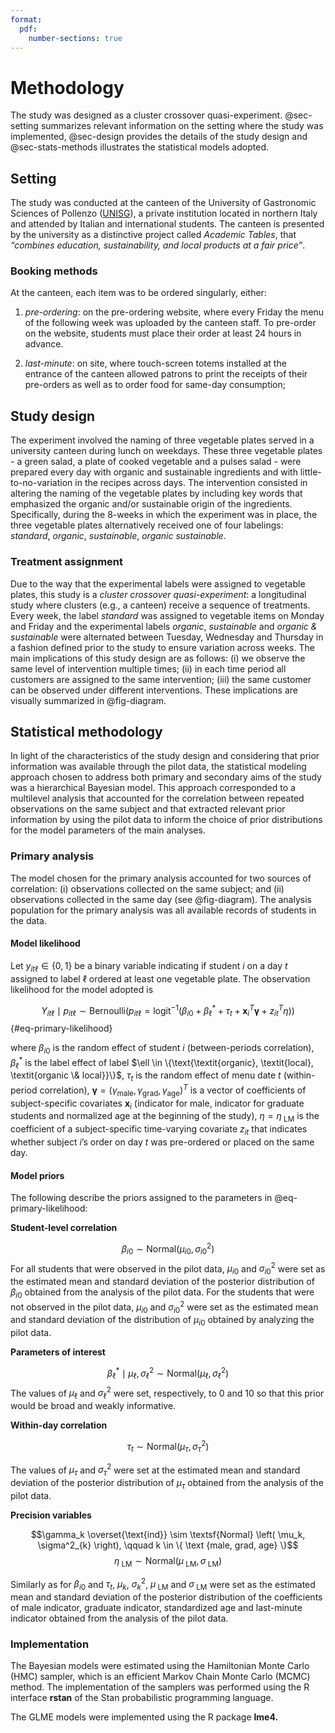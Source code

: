 ```yaml
---
format: 
  pdf:
    number-sections: true
---
```


# Methodology {#sec-methodology}

The study was designed as a cluster crossover quasi-experiment.
@sec-setting summarizes relevant information on the setting where the study was implemented, @sec-design provides the details of the study design and @sec-stats-methods illustrates the statistical models adopted.

## Setting {#sec-setting}

The study was conducted at the canteen of the University of Gastronomic Sciences of Pollenzo ([UNISG](https://www.unisg.it/en/welcome-unisg/)), a private institution located in northern Italy and attended by Italian and international students.
The canteen is presented by the university as a distinctive project called _Academic Tables_, that _"combines education, sustainability, and local products at a fair price"_.

### Booking methods

At the canteen, each item was to be ordered singularly, either:

1.  *pre-ordering*: on the pre-ordering website, where every Friday the menu of the following week was uploaded by the canteen staff.
    To pre-order on the website, students must place their order at least 24 hours in advance.

2.  *last-minute*: on site, where touch-screen totems installed at the entrance of the canteen allowed patrons to print the receipts of their pre-orders as well as to order food for same-day consumption;

## Study design {#sec-design}

The experiment involved the naming of three vegetable plates served in a university canteen during lunch on weekdays.
These three vegetable plates - a green salad, a plate of cooked vegetable and a pulses salad - were prepared every day with organic and sustainable ingredients and with little-to-no-variation in the recipes across days.
The intervention consisted in altering the naming of the vegetable plates by including key words that emphasized the organic and/or sustainable origin of the ingredients.
Specifically, during the 8-weeks in which the experiment was in place, the three vegetable plates alternatively received one of four labelings: *standard*, *organic*, *sustainable*, *organic sustainable*.

### Treatment assignment

Due to the way that the experimental labels were assigned to vegetable plates, this study is a *cluster crossover quasi-experiment*: a longitudinal study where clusters (e.g., a canteen) receive a sequence of treatments.
Every week, the label *standard* was assigned to vegetable items on Monday and Friday and the experimental labels *organic*, *sustainable* and *organic & sustainable* were alternated between Tuesday, Wednesday and Thursday in a fashion defined prior to the study to ensure variation across weeks.
The main implications of this study design are as follows: (i) we observe the same level of intervention multiple times; (ii) in each time period all customers are assigned to the same intervention; (iii) the same customer can be observed under different interventions.
These implications are visually summarized in @fig-diagram.


## Statistical methodology {#sec-stats-methods}

In light of the characteristics of the study design and considering that prior information was available through the pilot data, the statistical modeling approach chosen to address both primary and secondary aims of the study was a hierarchical Bayesian model.
This approach corresponded to a multilevel analysis that accounted for the correlation between repeated observations on the same subject and that extracted relevant prior information by using the pilot data to inform the choice of prior distributions for the model parameters of the main analyses.

### Primary analysis

The model chosen for the primary analysis accounted for two sources of correlation: (i) observations collected on the same subject; and (ii) observations collected in the same day (see @fig-diagram).
The analysis population for the primary analysis was all available records of students in the data.

#### Model likelihood

Let $y_{it\ell} \in\{0, 1\}$ be a binary variable indicating if student $i$ on a day $t$ assigned to label $\ell$ ordered at least one vegetable plate.
The observation likelihood for the model adopted is

$$Y_{it\ell} \mid p_{it\ell}  \sim \textsf{Bernoulli} \left(p_{it\ell}  = \textsf{logit}^{-1}(\beta_{i0} + \beta^{*}_{\ell} + \tau_t + \mathbf{x}_i^{T}\boldsymbol{\gamma} + z_{it}^{T}\eta)\right)$$ {#eq-primary-likelihood}

where $\beta_{i0}$ is the random effect of student $i$ (between-periods correlation), $\beta_{\ell}^*$ is the label effect of label $\ell \in \{\text{\textit{organic}, \textit{local}, \textit{organic \& local}}\}$, $\tau_t$ is the random effect of menu date $t$ (within-period correlation), $\boldsymbol{\gamma} = (\gamma_{\text{male}}, \gamma_{\text{grad}}, \gamma_{\text{age}})^T$ is a vector of coefficients of subject-specific covariates $\mathbf{x}_i$ (indicator for male, indicator for graduate students and normalized age at the beginning of the study), $\eta = \eta_{\text{ LM}}$ is the coefficient of a subject-specific time-varying covariate $z_{it}$ that indicates whether subject $i$'s order on day $t$ was pre-ordered or placed on the same day.

#### Model priors {#sec-prior-primary}

The following describe the priors assigned to the parameters in  @eq-primary-likelihood:

**Student-level correlation**

$$\beta_{i0} \sim \textsf{Normal} \left( \mu_{i0}, \sigma^2_{i0} \right)$$ For all students that were observed in the pilot data, $\mu_{i0}$ and $\sigma^2_{i0}$ were set as the estimated mean and standard deviation of the posterior distribution of $\beta_{i0}$ obtained from the analysis of the pilot data.
For the students that were not observed in the pilot data, $\mu_{i0}$ and $\sigma^2_{i0}$ were set as the estimated mean and standard deviation of the distribution of $\mu_{i0}$ obtained by analyzing the pilot data.

**Parameters of interest**

$$\beta^{*}_{\ell} \mid \mu_{\ell}, \sigma^2_{\ell} \sim \textsf{Normal} \left( \mu_{\ell}, \sigma^2_{\ell} \right)$$ The values of $\mu_{\ell}$ and $\sigma^2_{\ell}$ were set, respectively, to 0 and 10 so that this prior would be broad and weakly informative.

**Within-day correlation**

$$\tau_{t} \sim \textsf{Normal} \left( \mu_{\tau}, \sigma^2_{\tau} \right)$$

The values of $\mu_{\tau}$ and $\sigma^2_{\tau}$ were set at the estimated mean and standard deviation of the posterior distribution of $\mu_{\tau}$ obtained from the analysis of the pilot data.

**Precision variables**

$$\gamma_k \overset{\text{ind}} \sim \textsf{Normal} \left( \mu_k, \sigma^2_{k} \right), \qquad k \in \{ \text {male, grad, age} \}$$ $$\eta_{\text{ LM}} \sim \textsf{Normal} \left( \mu_{\text{ LM}}, \sigma_{\text{ LM}} \right)$$

Similarly as for $\beta_{i0}$ and $\tau_{t}$, $\mu_{k}$, $\sigma^2_{k}$, $\mu_{\text{ LM}}$ and $\sigma_{\text{ LM}}$ were set as the estimated mean and standard deviation of the posterior distribution of the coefficients of male indicator, graduate indicator, standardized age and last-minute indicator obtained from the analysis of the pilot data.

### Implementation

The Bayesian models were estimated using the Hamiltonian Monte Carlo (HMC) sampler, which is an efficient Markov Chain Monte Carlo (MCMC) method.
The implementation of the samplers was performed using the R interface **rstan** of the Stan probabilistic programming language.

The GLME models were implemented using the R package **lme4.**

